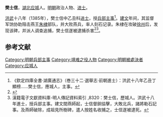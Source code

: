 '''樊士信'''，[[湖北|湖北]][[应城|应城]]人。[[明朝|明朝]]政治人物、[[进士|进士]]。

[[洪武|洪武]]十八年（1385年），樊士信中乙丑科[[进士|进士]]，授[[兵部主事|兵部主事]]<ref>《欽定四庫全書·湖廣通志》（巻三十二·選舉志·前朝進士）：洪武十八年乙丑丁顯榜……樊士信，應城人，主事。</ref>。[[建文|建文]]年间，其监督军饷协助阻击燕王[[朱棣|朱棣]]部队，并大败燕兵，率人刻石记录。朱棣在攻破[[徐州|徐州]]后，发现该碑，并派人调查追捕，樊士信遂被逮捕杀害<ref>{{cite book | language = zh-hans | author = 潘荣胜 | coauthors =  | title = 《明清进士录》 | url =  | date = 2006年 | location =  | publisher = [[中华书局|中华书局]] | id =  | isbn = 9787101043501 | pages = 7页 }}</ref><ref>漢籍電子文獻資料庫-明人傳記資料索引 ,8320：樊士信，歷城人。洪武十八年進士，授兵部主事。建文間燕師起，士信督餉協擊，大敗北兵，諸將勒石記事。及燕師破除，成祖見所樹碑，遣人按姓名收捕之，士信遂被逮死。</ref>。

==参考文献==
{{reflist}}
{{明朝人物小作品}}
{{洪武十八年乙丑科殿試金榜}}
{{DEFAULTSORT:Fan樊}}
[[Category:明朝兵部主事|Category:明朝兵部主事]]
[[Category:靖难之役人物|Category:靖难之役人物]]
[[Category:明朝被處決者|Category:明朝被處決者]]
[[Category:应城人|Category:应城人]]